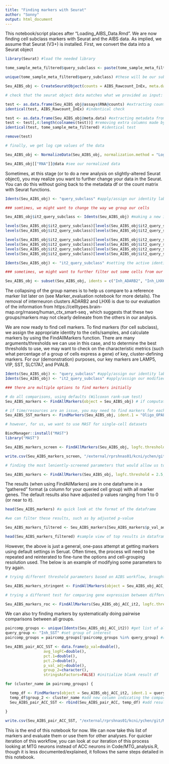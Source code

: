 ```yaml
---
title: "Finding markers with Seurat"
author: "Sonny"
output: html_document
---
```


This notebook/script places after "Loading_AIBS_Data.Rmd". We are now finding cell subclass markers with Seurat and the AIBS data. 
As implied, we assume that Seurat (V3+) is installed.
First, we convert the data into a Seurat object

```r

library(Seurat) #load the needed library

tome_sample_meta_filtered$query_subclass <- paste(tome_sample_meta_filtered$split_class, tome_sample_meta_filtered$split_subclass, sep="_") #generate a final set of labels for subclass by combining class labels and subclass gene labels

unique(tome_sample_meta_filtered$query_subclass) #these will be our subclasses/key cell-group identifies that we use for getting cell markers

Seu_AIBS_obj <- CreateSeuratObject(counts = AIBS_Rawcount_InEx, meta.data = tome_sample_meta_filtered) #after confirming our grouping variable, this creates the Seurat object

# check that the seurat object data matches what we provided as input:

test <- as.data.frame(Seu_AIBS_obj@assays$RNA@counts) #extracting count matrix from Seurat object
identical(test, AIBS_Rawcount_InEx) #indentical check

test <- as.data.frame(Seu_AIBS_obj@meta.data) #extracting metadata from Seurat object
test <- test[,4:length(colnames(test))] #removing extra columns made by Seurat
identical(test, tome_sample_meta_filtered) #identical test

remove(test)

# finally, we get log cpm values of the data

Seu_AIBS_obj <- NormalizeData(Seu_AIBS_obj, normalization.method = "LogNormalize", scale.factor = 1000000)

Seu_AIBS_obj[["RNA"]]@data #see our normalized data

```

Sometimes, at this stage (or to do a new analysis on slightly-altered Seurat object), you may realize you want to further change your data in the Seurat. You can do this without going back to the metadata df or the count matrix with Seurat functions.

```r

Idents(Seu_AIBS_obj) <- "query_subclass" #apply/assign our identity labels of interest to cells (we would just do this if there were no modifications to be made to the Seurat object)

### somtimes, we might want to change the way we group our cells

Seu_AIBS_obj$it2_query_subclass <- Idents(Seu_AIBS_obj) #making a new identity variable; starting by copying the previous active idents (which was "query_subclass" at the time); this needs the first command in this chunk (line 45) to be run first; we are effectively making a copy of "query_subclass" here

levels(Seu_AIBS_obj$it2_query_subclass)[levels(Seu_AIBS_obj$it2_query_subclass)=="Oligo_MOBP"] <- "Oligo" #collapsing the oligo groups
levels(Seu_AIBS_obj$it2_query_subclass)[levels(Seu_AIBS_obj$it2_query_subclass)=="Oligo_OPALIN"] <- "Oligo" #collapsing the oligo groups

levels(Seu_AIBS_obj$it2_query_subclass)[levels(Seu_AIBS_obj$it2_query_subclass)=="Exc_RORB"] <- "Pyramidal" #collapsing the exc groups
levels(Seu_AIBS_obj$it2_query_subclass)[levels(Seu_AIBS_obj$it2_query_subclass)=="Exc_LINC00507"] <- "Pyramidal" #collapsing the exc groups
levels(Seu_AIBS_obj$it2_query_subclass)[levels(Seu_AIBS_obj$it2_query_subclass)=="Exc_FEZF2"] <- "Pyramidal" #collapsing the exc groups
levels(Seu_AIBS_obj$it2_query_subclass)[levels(Seu_AIBS_obj$it2_query_subclass)=="Exc_THEMIS"] <- "Pyramidal" #collapsing the exc groups

Idents(Seu_AIBS_obj) <- "it2_query_subclass" #setting the active identity (the grouping variable that Seurat will use to distinguish between groups of cells, for calculating cell markers) to the new set of identity variables

### sometimes, we might want to further filter out some cells from our analyses

Seu_AIBS_obj <- subset(Seu_AIBS_obj, idents = c("Inh_ADARB2", "Inh_LHX6"), invert = TRUE) #we want all cells except for these two groups

```

The collapsing of the group names is to help us compare to a reference marker list later on (see Marker_evaluation notebook for more details).
The removal of interneuron clusters ADARB2 and LHX6 is due to our evaluation of the information from https://celltypes.brain-map.org/rnaseq/human_ctx_smart-seq , which suggests that these two groups/markers may not clearly delineate from the others in our analysis.

We are now ready to find cell markers.
To find markers (for cell subclass), we assign the appropriate identity to the cells/samples, and calculate markers by using the FindAllMarkers function. There are many arguments/thresholds we can use in this case, and to determine the best thresholds to use, we may want to check on the characteristic metrics (such what percentage of a group of cells express a gene) of key, cluster-defining markers. For our (demonstration) purposes, our key markers are LAMP5, VIP, SST, SLC17A7, and PVALB.

```r

Idents(Seu_AIBS_obj) <- "query_subclass" #apply/assign our identity labels of interest to cells
Idents(Seu_AIBS_obj) <- "it2_query_subclass" #apply/assign our modified/edited identity labels instead, if desired (we do, for this example)

### there are multiple options to find markers initially

# do all comparisons, using defaults (Wilcoxon rank-sum test)
Seu_AIBS_markers <- FindAllMarkers(object = Seu_AIBS_obj) # if computational resources/time is not an issue, using all default settings

# if time/resources are an issue, you may need to find markers for each group separately, such as by the example code below:
Seu_AIBS_SST_markers <- FindMarkers(Seu_AIBS_obj, ident.1 = "Oligo_OPALIN") #this is not run for the generation of this notbook

# however, for us, we want to use MAST for single-cell datasets

BiocManager::install("MAST")
library("MAST")

Seu_AIBS_markers_screen <- FindAllMarkers(Seu_AIBS_obj, logfc.threshold = .1, min.pct = .1, only.pos = TRUE, return.thresh = .05, test.use = "MAST") # we use this as a dummy run; we don't care about the results per se, but rather the fold-changes and detected percentages of key markers in their cannonical groups (e.g: SST in SST cluster) 

write.csv(Seu_AIBS_markers_screen, "/external/rprshnas01/kcni/ychen/git/MarkerSelection/Data/Outputs/lenient_ACC_results.csv") #save results

# finding the most leniently-screened parameters that would allow us to detect the key markers (derived from the results of Seu_AIBS_markers_liberal), we can rerun the test with these parameters

Seu_AIBS_markers <- FindAllMarkers(Seu_AIBS_obj, logfc.threshold = 2.5, min.pct = .35, only.pos = TRUE, return.thresh = .05, test.use = "MAST")

```

The results (when using FindAllMarkers) are in one dataframe in a "gathered" format (a column for your queried cell group) with all marker genes. The default results also have adjusted p values ranging from 1 to 0 (or near to it).

```r

head(Seu_AIBS_markers) #a quick look at the format of the dataframe

#we can filter these results, such as by adjusted p-value

Seu_AIBS_markers_filtered <- Seu_AIBS_markers[Seu_AIBS_markers$p_val_adj < .05,] #p value filter

head(Seu_AIBS_markers_filtered) #sample view of top results in dataframe

```

However, the above is just a general, one-pass attempt at getting markers using default settings in Seruat. Often times, the process will need to be repeated and reinterated to fine-tune the options and cell-grouping resolution used. The below is an example of modifying some parameters to try again.

```r

# trying different threshold parameters based on AIBS workflow, brought to our attention by Jordan Sicherman 

Seu_AIBS_markers_stringent <- FindAllMarkers(object = Seu_AIBS_obj_ACC_it2, slot = "data", logfc.threshold = 1, test.use = "MAST", min.pct = .7, min.diff.pct = .8, only.pos = TRUE, return.thresh = .05) 

# trying a different test for comparing gene expression between different groups, also usable in Seurat

Seu_AIBS_markers_roc <- FindAllMarkers(Seu_AIBS_obj_ACC_it2, logfc.threshold = 2.5, min.pct = .35, only.pos = TRUE, return.thresh = .05, test.use = "roc")

```

We can also try finding markers by systematically doing pairwise comparisons between all groups.

```r

paircomp_groups <- unique(Idents(Seu_AIBS_obj_ACC_it2)) #get list of all groups
query_group <- "Inh_SST" #set group of interest
paircomp_groups = paircomp_groups[!paircomp_groups %in% query_group] #remove group of interest from list of cell groups

Seu_AIBS_pair_ACC_SST <- data.frame(p_val=double(),
                 avg_logFC=double(),
                 pct.1=double(),
                 pct.2=double(),
                 p_val_adj=double(),
                 group_2=character(),
                 stringsAsFactors=FALSE) #initialize blank result df

for (cluster_name in paircomp_groups) {

  temp_df <- FindMarkers(object = Seu_AIBS_obj_ACC_it2, ident.1 = query_group, ident.2 = cluster_name, logfc.threshold = 2.5, min.pct = .35, only.pos = TRUE, test.use = "MAST") #get results for pairwise comparison between group of interest and current group in loop
  temp_df$group_2 <- cluster_name #add new column indicating the comparator/group 2
  Seu_AIBS_pair_ACC_SST <- rbind(Seu_AIBS_pair_ACC, temp_df) #add results to overall result df

}
 
write.csv(Seu_AIBS_pair_ACC_SST, "/external/rprshnas01/kcni/ychen/git/MarkerSelection/Data/Outputs/pairwise_ACC_SST_results.csv") #save results

```


This is the end of this notebook for now. We can now take this list of markers and evaluate them or use them for other analyses. For quicker iteration of this workflow, you can look at our iteration of this process looking at MTG neurons instead of ACC neurons in Code/MTG_analysis.R, though it is less documented/explained, it follows the same steps detailed in this notebook.
